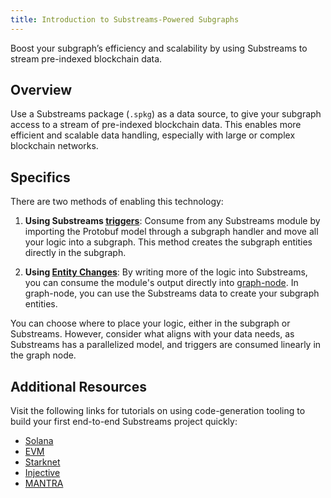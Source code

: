 ```yaml
---
title: Introduction to Substreams-Powered Subgraphs
---
```


Boost your subgraph’s efficiency and scalability by using Substreams to stream pre-indexed blockchain data.

## Overview

Use a Substreams package (`.spkg`) as a data source, to give your subgraph access to a stream of pre-indexed blockchain data. This enables more efficient and scalable data handling, especially with large or complex blockchain networks.

## Specifics

There are two methods of enabling this technology:

1. **Using Substreams [triggers](/substreams/sps/triggers/)**: Consume from any Substreams module by importing the Protobuf model through a subgraph handler and move all your logic into a subgraph. This method creates the subgraph entities directly in the subgraph.

2. **Using [Entity Changes](https://docs.substreams.dev/how-to-guides/sinks/subgraph/graph-out)**: By writing more of the logic into Substreams, you can consume the module's output directly into [graph-node](docs/en/indexing/tooling/graph-node/). In graph-node, you can use the Substreams data to create your subgraph entities.

You can choose where to place your logic, either in the subgraph or Substreams. However, consider what aligns with your data needs, as Substreams has a parallelized model, and triggers are consumed linearly in the graph node.

## Additional Resources

Visit the following links for tutorials on using code-generation tooling to build your first end-to-end Substreams project quickly:

- [Solana](https://docs.substreams.dev/tutorials/intro-to-tutorials/solana)
- [EVM](https://docs.substreams.dev/tutorials/intro-to-tutorials/evm)
- [Starknet](https://docs.substreams.dev/tutorials/intro-to-tutorials/starknet)
- [Injective](https://docs.substreams.dev/tutorials/intro-to-tutorials/on-cosmos/injective)
- [MANTRA](https://docs.substreams.dev/tutorials/intro-to-tutorials/on-cosmos/mantra)
